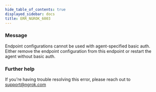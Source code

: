 ```yaml
---
hide_table_of_contents: true
displayed_sidebar: docs
title: ERR_NGROK_6003
---
```


### Message

Endpoint configurations cannot be used with agent-specified basic auth. Either remove the endpoint configuration from this endpoint or restart the agent without basic auth.

### Further help

If you're having trouble resolving this error, please reach out to [support@ngrok.com](mailto:support@ngrok.com?subject=Help%20with%20ERR_NGROK_6003)

